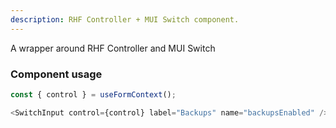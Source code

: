 ```yaml
---
description: RHF Controller + MUI Switch component.
---
```


A wrapper around RHF Controller and MUI Switch

### Component usage

```js
const { control } = useFormContext();

<SwitchInput control={control} label="Backups" name="backupsEnabled" />;
```
